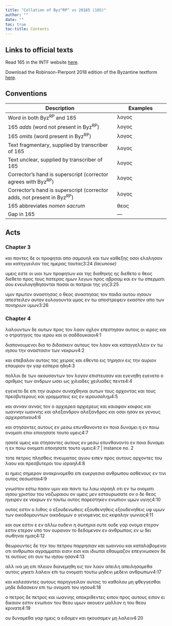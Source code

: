 ```yaml
---
title: "Collation of Byz^RP^ vs 20165 (165)"
author: ""
date: ""
toc: true
toc-title: Contents
---
```


::: {.callout-note appearance="minimal" icon="false" collapse="true"}
# Links to official texts

Read 165 in the INTF website [here](https://ntvmr.uni-muenster.de/manuscript-workspace?docID=20165).

Download the Robinson-Pierpont 2018 edition of the Byzantine textform [here](https://web.archive.org/web/20210413060536/https://byzantinetext.com/wp-content/uploads/2021/03/robinson-pierpont-2018-gnt-edition.pdf).


:::


::: {.callout-note appearance="minimal" icon="false" collapse="true"}
# Conventions

| Description                                                              	| Examples                           	|
|--------------------------------------------------------------------------	|------------------------------------	|
| Word in both Byz^RP^ and 165                                   	| λογος                              	|
| 165 *adds* (word not present in Byz^RP^)                       	| [λογος]{.greek-added}            	|
| 165 *omits* (word present in Byz^RP^)                          	| [λογος]{.greek-omitted}          	|
| Text fragmentary, supplied by transcriber of 165               	| [λογος]{.greek-supplied}         	|
| Text unclear, supplied by transcriber of 165                   	| [λογος]{.unclear}                	|
| Corrector's hand is superscript (corrector agrees with Byz^RP^)          	| [λογος]{.corr}                   	|
| Corrector's hand is superscript (corrector adds, not present in Byz^RP^) 	| [[λογος]{.corr}]{.greek-added} 	|
| 165 abbreviates *nomen sacrum*                                 	| [θεος]{.greek-abbr}            	|
| Gap in 165                                                     	| [―]{.gap}                        	|
:::

## Acts

### Chapter 3

[και]{.greek-omitted} [παντες]{.greek-omitted} [δε]{.greek-supplied} [οι]{.greek-supplied} [προφηται]{.greek-supplied} [α]{.greek-supplied}[πο]{.unclear} [σα]{.unclear}[μουηλ]{.greek-supplied} [και]{.greek-supplied} [των]{.greek-supplied} [κ]{.greek-supplied}[αθ]{.unclear}εξης [οσοι]{.greek-supplied} [ελαλησα]{.greek-supplied}[ν]{.unclear} [και]{.greek-omitted} [κατ]{.unclear}ηγγει[λαν]{.greek-supplied} [τας]{.greek-supplied} [ημ]{.greek-supplied}ερ[ας]{.unclear} ταυτας[[3:24 *(lacunose)*]{.lacunose}]{.aside}

[υμεις]{.greek-supplied} [εστ]{.greek-supplied}ε [οι]{.greek-added} υιοι τ[ω]{.unclear}ν [προφητων]{.greek-supplied} [κα]{.unclear}ι της δια[θ]{.greek-supplied}[η]{.unclear}κ[η]{.unclear}[ς]{.greek-supplied} [ης]{.greek-supplied} [διεθετο]{.greek-omitted} [ο]{.unclear} [θεος]{.greek-abbr} [διεθετο]{.greek-added} [π]{.unclear}ρος τους πα[τε]{.unclear}ρα[ς]{.unclear} ημ[ω]{.unclear}ν [λεγων]{.unclear} πρ[ο]{.unclear}ς αβρααμ και [ε]{.unclear}ν [τω]{.unclear} [σ]{.unclear}περματι σου ενευλο[γη]{.greek-supplied}[θη]{.unclear}σονται πασαι αι πα[τριαι]{.greek-supplied} της γης[3:25]{.aside}

υμιν πρωτον [[α]{.unclear}[ν]{.greek-supplied}[αστη]{.unclear}σας]{.greek-added} ο [θεος]{.greek-abbr} [αναστησας]{.greek-omitted} τον παιδα [αυτου]{.unclear} [ιησουν]{.greek-omitted} απ[ε]{.greek-supplied}στειλεν αυτον [ευλογ]{.greek-supplied}ουντ[α]{.unclear} [υ]{.greek-supplied}[μ]{.unclear}α[ς]{.greek-supplied} [εν]{.greek-supplied} [τω]{.greek-supplied} [αποστρε]{.greek-supplied}[φ]{.unclear}ει[ν]{.unclear} [εκαστον]{.unclear} [απο]{.greek-supplied} [τ]{.greek-supplied}[ω]{.unclear}ν [π]{.unclear}ον[η]{.unclear}[ριων]{.greek-supplied} [υμ]{.greek-supplied}ων[3:26]{.aside}

### Chapter 4

[λα]{.greek-supplied}λο[υ]{.unclear}ντω[ν]{.unclear} δ[ε]{.unclear} αυτων [πρ]{.unclear}ο[ς]{.unclear} τον [λαον]{.greek-omitted} [οχλον]{.greek-added} επεστη[σ]{.greek-supplied}αν [α]{.unclear}υτοις [ο]{.unclear}ι ιε[ρ]{.greek-supplied}[εις]{.unclear} και [ο]{.unclear} [σ]{.greek-supplied}[τ]{.unclear}ρ[α]{.unclear}τηγος του ιερου κ[αι]{.unclear} [ο]{.greek-supplied}[ι]{.unclear} [σ]{.unclear}αδδουκαι[ο]{.unclear}ι[4:1]{.aside}

διαπον[ου]{.unclear}[μ]{.unclear}ενοι δια το διδ[ασκ]{.unclear}ειν [αυ]{.greek-supplied}τους τον [λ]{.greek-supplied}αον και κατ[αγγ]{.greek-supplied}[ελ]{.unclear}λειν [εν]{.unclear} [τω]{.unclear} [ιησου]{.greek-abbr} [την]{.unclear} ανα[στ]{.greek-supplied}ασιν τ[ω]{.unclear}ν [ν]{.unclear}εκρων[4:2]{.aside}

και [ε]{.greek-supplied}πεβαλ[ον]{.unclear} αυ[τ]{.unclear}οις τας [χ]{.unclear}ειρα[ς]{.unclear} και εθ[εν]{.unclear}το [ε]{.unclear}ις τη[ρη]{.greek-supplied}σιν [εις]{.greek-omitted} τη[ν]{.greek-supplied} [αυριον]{.greek-omitted} [επαυριον]{.greek-added} ην [γα]{.greek-supplied}ρ εσπερα [η]{.unclear}δη[4:3]{.aside}

πολλοι [δ]{.greek-supplied}ε των ακουσαντων [τ]{.unclear}ον λογον επιστευσαν και [εγενηθη]{.greek-omitted} [εγ[ε]{.unclear}ν[ε]{.unclear}τ[ο]{.unclear}]{.greek-added} [ο]{.unclear} αριθμος [των]{.greek-omitted} ανδρ[ω]{.unclear}ν [ωσει]{.greek-omitted} [ω[ς]{.unclear}]{.greek-added} [χιλιαδες]{.greek-omitted} [χειλιαδ[ες]{.unclear}]{.greek-added} [πε]{.unclear}[ν]{.greek-supplied}τ[ε]{.greek-supplied}[4:4]{.aside}

εγενετο δε επι την [αυ]{.greek-supplied}ριον [σ]{.unclear}υναχθηναι αυτ[ων]{.greek-supplied} τους [α]{.unclear}ρχοντας και [του[ς]{.greek-supplied}]{.greek-added} πρεσβυτερους και γρα[μ]{.unclear}[μα]{.greek-supplied}τεις [εις]{.greek-omitted} [εν]{.greek-added} [ιερουσαλημ]{.greek-abbr}[4:5]{.aside}

και [ανναν]{.greek-omitted} [αννας]{.greek-added} [τον]{.greek-omitted} [ο]{.greek-added} [αρχιερεα]{.greek-omitted} [αρχιερευς]{.greek-added} και [καιαφαν]{.greek-omitted} [καιφας]{.greek-added} κα[ι]{.greek-supplied} [ιωαννην]{.greek-omitted} [ιωαννης]{.greek-added} και [αλεξανδρον]{.greek-omitted} [αλεξανδρο[ς]{.greek-supplied}]{.greek-added} και οσοι ησαν εκ γενους [αρ]{.greek-supplied}χιερατικου[4:6]{.aside}

και στ[η]{.greek-supplied}[σ]{.unclear}α[ν]{.greek-supplied}τες αυτους εν μεσω ε[πυν]{.greek-supplied}θανοντο εν ποια δυ[ν]{.unclear}[αμει]{.greek-supplied} η εν ποιω [ο]{.greek-supplied}νο[μα]{.unclear}[τι]{.greek-supplied} [[εποι]{.greek-supplied}]{.greek-added} [εποιησατε]{.greek-omitted} [τουτο]{.greek-omitted} [υμεις]{.greek-omitted}[4:7]{.aside}

[[ησ]{.unclear}ατ[ε]{.unclear}]{.greek-added} [υμεις]{.greek-added} [και]{.greek-omitted} [στησαντες]{.greek-omitted} [αυτους]{.greek-omitted} [εν]{.greek-omitted} [μεσω]{.greek-omitted} [επυνθανοντο]{.greek-omitted} [εν]{.greek-omitted} [ποια]{.greek-omitted} [δυναμει]{.greek-omitted} [η]{.greek-omitted} [εν]{.greek-omitted} [ποιω]{.greek-omitted} [ονοματι]{.greek-omitted} [εποιησατε]{.greek-omitted} το[υτο]{.greek-supplied} [υμεις]{.greek-omitted}[4:7 | instance no. 2]{.aside}

[τοτε]{.greek-supplied} πετρ[ο]{.unclear}ς πλησθ[εις]{.greek-supplied} [[πνευματος]{.greek-abbr}]{.greek-supplied} [αγι]{.greek-supplied}ου ειπεν προς [αυ]{.unclear}[τους]{.greek-supplied} [αρ]{.greek-supplied}χοντες του λαου κα[ι]{.unclear} [πρεσ]{.greek-supplied}βυτερο[ι]{.unclear} [του]{.greek-omitted} [ισραηλ]{.greek-omitted}[4:8]{.aside}

ε[ι]{.unclear} ημεις ση[με]{.greek-supplied}ρον [ανα]{.unclear}κρινομεθα ε[π]{.unclear}[ι]{.greek-supplied} [ε]{.unclear}υεργεσια [ανθρωπου]{.greek-abbr} ασθ[εν]{.unclear}[ους]{.greek-supplied} εν τιν[ι]{.greek-supplied} [ου]{.unclear}τος σεσωστ[α]{.unclear}[ι]{.greek-supplied}[4:9]{.aside}

[γν]{.unclear}[ω]{.greek-supplied}[σ]{.unclear}τον εστω πασι[ν]{.greek-supplied} υμιν κα[ι]{.unclear} παντι τ[ω]{.unclear} [λαω]{.greek-supplied} [ισραηλ]{.greek-abbr} οτι εν [τω]{.greek-omitted} ονοματι [ιησου]{.greek-abbr} [[χριστου]{.greek-abbr}]{.greek-supplied} του ναζωραιου ον υ[μ]{.unclear}[εις]{.greek-supplied} [μεν]{.greek-added} [εσταυρωσατε]{.greek-abbr} [ον]{.greek-omitted} ο [δε]{.greek-added} [θεος]{.greek-abbr} [η]{.greek-supplied}γειρεν εκ νεκρων εν το[υ]{.greek-supplied}τω ουτος παρεστηκ[εν]{.greek-supplied} ενωπιον υμων υγι[ης]{.greek-supplied}[4:10]{.aside}

ουτος εστιν ο λιθος ο [εξ[ου]{.greek-supplied}δενωθεις]{.greek-added} [εξουθενηθεις]{.greek-omitted} [[εξ[ου]{.greek-supplied}δενηθεις]{.corr}]{.greek-added} υφ υμων [τ]{.unclear}[ων]{.greek-supplied} [οικοδομουντων]{.greek-omitted} [οικοδομων]{.greek-added} ο γενομε[νο]{.unclear}ς εις κεφαλην γωνιας[4:11]{.aside}

[και]{.greek-supplied} ουκ εστιν [ε]{.greek-added} [εν]{.corr} αλλω ου[δε]{.greek-supplied}νι η σωτηρια [ουτε]{.greek-omitted} [ουδε]{.greek-added} γαρ [ο]{.greek-supplied}νομα [ετερον]{.greek-added} εστιν [ετερον]{.greek-omitted} [υ[π]{.unclear}ο]{.greek-added} [τον]{.greek-added} [ουρανον]{.greek-added} το δεδομενον εν [ανθρωποις]{.greek-abbr} εν ω δει [σ]{.unclear}ωθηναι ημας[4:12]{.aside}

θεωρουν[τ]{.greek-supplied}ες δε την του πετρου [π]{.unclear}αρρησιαν και ιωαννου [κ]{.greek-supplied}αι [κ]{.greek-supplied}[α]{.unclear}ταλαβομενοι οτι [ανθρωποι]{.greek-abbr} αγραμματοι [εισιν]{.greek-omitted} [εισι]{.greek-added} και [ιδιω]{.greek-supplied}ται εθαυμα[ζ]{.unclear}ον επ[εγιν]{.greek-supplied}[ω]{.unclear}σκο[ν]{.unclear} [[δ]{.unclear}ε]{.greek-added} [τε]{.corr} αυτους οτι [συν]{.greek-omitted} [τω]{.greek-omitted} [ιησου]{.greek-omitted} [ησαν]{.greek-omitted}[4:13]{.aside}

[αλλ]{.greek-omitted} [ινα]{.greek-omitted} [μη]{.greek-omitted} [επι]{.greek-omitted} [πλειον]{.greek-omitted} [διανεμηθη]{.greek-omitted} [εις]{.greek-omitted} [τον]{.greek-omitted} [λαον]{.greek-omitted} [απειλη]{.greek-omitted} [απειλησομεθα]{.greek-omitted} [αυ]{.greek-supplied}[τοι]{.unclear}[ς]{.greek-supplied} [μηκετι]{.greek-supplied} [λαλειν]{.greek-supplied} [ε]{.greek-supplied}πι τω [ονοματι]{.greek-supplied} [τουτω]{.greek-supplied} [μηδενι]{.greek-omitted} [μεδε[νι]{.unclear}]{.greek-added} [ανθρωπων]{.greek-abbr}[4:17]{.aside}

[και]{.greek-supplied} [κα]{.greek-supplied}λεσαντες [α]{.unclear}[υτους]{.greek-supplied} [παρ]{.greek-supplied}ηγγειλαν [αυτοις]{.greek-omitted} [το]{.greek-omitted} [κ]{.unclear}[αθολου]{.greek-supplied} [μη]{.greek-supplied} φθεγγεσ[θαι]{.greek-supplied} [μηδε]{.greek-supplied} [διδασ]{.greek-supplied}κειν επι τ[ω]{.unclear} [ονο]{.greek-supplied}μα[τ]{.unclear}[ι]{.greek-supplied} του [ιησου]{.greek-abbr}[4:18]{.aside}

[ο]{.greek-omitted} [πετρος]{.greek-added} δε [πετρος]{.greek-omitted} και ιωαννης αποκριθ[ε]{.unclear}ντες [[ε]{.unclear}ιπ[ο]{.unclear}ν]{.greek-added} προς αυτο[υς]{.unclear} [ειπον]{.greek-omitted} ε[ι]{.unclear} [δ]{.unclear}ικαιον εστιν ε[νω]{.greek-supplied}πιον του [θεου]{.greek-abbr} υμω[ν]{.greek-supplied} [ακο]{.greek-supplied}[υ]{.unclear}ειν μαλλον η του [θεου]{.greek-abbr} [κρι]{.greek-supplied}νατε[4:19]{.aside}

ου δυν[α]{.greek-supplied}[μ]{.unclear}εθα [γαρ]{.unclear} [ημεις]{.greek-omitted} [α]{.greek-omitted} [ειδομεν]{.greek-omitted} [και]{.greek-omitted} [ηκουσαμεν]{.greek-omitted} [μη]{.greek-omitted} [λαλειν]{.greek-omitted}[4:20]{.aside}

